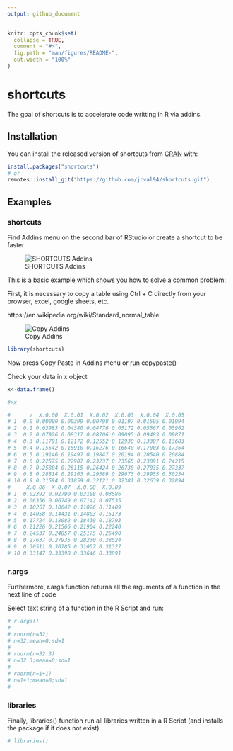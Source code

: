 ```yaml
---
output: github_document
---
```


<!-- README.md is generated from README.Rmd. Please edit that file -->

```r
knitr::opts_chunk$set(
  collapse = TRUE,
  comment = "#>",
  fig.path = "man/figures/README-",
  out.width = "100%"
)
```
# shortcuts

<!-- badges: start -->
<!-- badges: end -->

The goal of shortcuts is to accelerate code writting in R via addins.

## Installation

You can install the released version of shortcuts from [CRAN](https://CRAN.R-project.org) with:

``` r
install.packages("shortcuts")
# or
remotes::install_git("https://github.com/jcval94/shortcuts.git")
```

## Examples

### shortcuts

Find Addins menu on the second bar of RStudio or create a shortcut to be faster

![SHORTCUTS Addins](man/figures/short.png)


This is a basic example which shows you how to solve a common problem:

First, it is necessary to copy a table using Ctrl + C directly from your browser, excel, google sheets, etc.

https://en.wikipedia.org/wiki/Standard_normal_table

![Copy Addins](man/figures/copypste.png)


```r
library(shortcuts)
```

Now press Copy Paste in Addins menu or run copypaste()

Check your data in x object
```r
x<-data.frame()
```


```r
#>x

#      z  X.0.00  X.0.01  X.0.02  X.0.03  X.0.04  X.0.05
# 1  0.0 0.00000 0.00399 0.00798 0.01197 0.01595 0.01994
# 2  0.1 0.03983 0.04380 0.04776 0.05172 0.05567 0.05962
# 3  0.2 0.07926 0.08317 0.08706 0.09095 0.09483 0.09871
# 4  0.3 0.11791 0.12172 0.12552 0.12930 0.13307 0.13683
# 5  0.4 0.15542 0.15910 0.16276 0.16640 0.17003 0.17364
# 6  0.5 0.19146 0.19497 0.19847 0.20194 0.20540 0.20884
# 7  0.6 0.22575 0.22907 0.23237 0.23565 0.23891 0.24215
# 8  0.7 0.25804 0.26115 0.26424 0.26730 0.27035 0.27337
# 9  0.8 0.28814 0.29103 0.29389 0.29673 0.29955 0.30234
# 10 0.9 0.31594 0.31859 0.32121 0.32381 0.32639 0.32894
#     X.0.06  X.0.07  X.0.08  X.0.09
# 1  0.02392 0.02790 0.03188 0.03586
# 2  0.06356 0.06749 0.07142 0.07535
# 3  0.10257 0.10642 0.11026 0.11409
# 4  0.14058 0.14431 0.14803 0.15173
# 5  0.17724 0.18082 0.18439 0.18793
# 6  0.21226 0.21566 0.21904 0.22240
# 7  0.24537 0.24857 0.25175 0.25490
# 8  0.27637 0.27935 0.28230 0.28524
# 9  0.30511 0.30785 0.31057 0.31327
# 10 0.33147 0.33398 0.33646 0.33891

```

### r.args

Furthermore, r.args function returns all the arguments of a function in the next line of code

Select text string of a function in the R Script and run:


```r

# r.args()
# 
# rnorm(n=32)
# n=32;mean=0;sd=1
# 
# rnorm(n=32.3)
# n=32.3;mean=0;sd=1
# 
# rnorm(n=1+1)
# n=1+1;mean=0;sd=1
#
```

### libraries

Finally, libraries() function run all libraries written in a R Script (and installs the package if it does not exist)


```r
# libraries()
```



